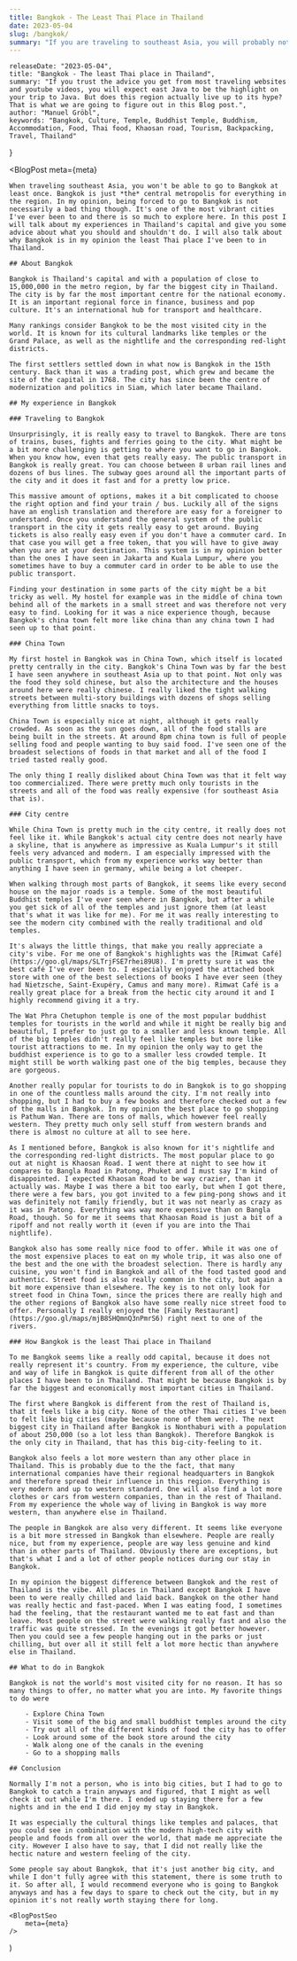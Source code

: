 ```yaml
---
title: Bangkok - The Least Thai Place in Thailand
date: 2023-05-04
slug: /bangkok/
summary: "If you are traveling to southeast Asia, you will probably not get around going to Bangkok. In my opinion that's not a bad thing though, because it's one of the most vibrant cities, I've ever been to and there is a lot to explore here. In this post I will talk about my experiences here and give you some advice about what you should and shouldn't do. I will also talk about why Bangkok is in my opinion the least Thai place I've been to in Thailand."
---
```



    releaseDate: "2023-05-04",
    title: "Bangkok - The least Thai place in Thailand",
    summary: "If you trust the advice you get from most traveling websites and youtube videos, you will expect east Java to be the highlight on your trip to Java. But does this region actually live up to its hype? That is what we are going to figure out in this Blog post.",
    author: "Manuel Gröbl",
    keywords: "Bangkok, Culture, Temple, Buddhist Temple, Buddhism, Accommodation, Food, Thai food, Khaosan road, Tourism, Backpacking, Travel, Thailand"
}

<BlogPost 
    meta={meta}
>

    When traveling southeast Asia, you won't be able to go to Bangkok at least once. Bangkok is just *the* central metropolis for everything in the region. In my opinion, being forced to go to Bangkok is not necessarily a bad thing though. It's one of the most vibrant cities I've ever been to and there is so much to explore here. In this post I will talk about my experiences in Thailand's capital and give you some advice about what you should and shouldn't do. I will also talk about why Bangkok is in my opinion the least Thai place I've been to in Thailand.

    ## About Bangkok

    Bangkok is Thailand's capital and with a population of close to 15,000,000 in the metro region, by far the biggest city in Thailand. The city is by far the most important centre for the national economy. It is an important regional force in finance, business and pop culture. It's an international hub for transport and healthcare.

    Many rankings consider Bangkok to be the most visited city in the world. It is known for its cultural landmarks like temples or the Grand Palace, as well as the nightlife and the corresponding red-light districts.

    The first settlers settled down in what now is Bangkok in the 15th century. Back than it was a trading post, which grew and became the site of the capital in 1768. The city has since been the centre of modernization and politics in Siam, which later became Thailand.

    ## My experience in Bangkok

    ### Traveling to Bangkok

    Unsurprisingly, it is really easy to travel to Bangkok. There are tons of trains, buses, fights and ferries going to the city. What might be a bit more challenging is getting to where you want to go in Bangkok. When you know how, even that gets really easy. The public transport in Bangkok is really great. You can choose between 8 urban rail lines and dozens of bus lines. The subway goes around all the important parts of the city and it does it fast and for a pretty low price.
    
    This massive amount of options, makes it a bit complicated to choose the right option and find your train / bus. Luckily all of the signs have an english translation and therefore are easy for a foreigner to understand. Once you understand the general system of the public transport in the city it gets really easy to get around. Buying tickets is also really easy even if you don't have a commuter card. In that case you will get a free token, that you will have to give away when you are at your destination. This system is in my opinion better than the ones I have seen in Jakarta and Kuala Lumpur, where you sometimes have to buy a commuter card in order to be able to use the public transport.

    Finding your destination in some parts of the city might be a bit tricky as well. My hostel for example was in the middle of china town behind all of the markets in a small street and was therefore not very easy to find. Looking for it was a nice experience though, because Bangkok's china town felt more like china than any china town I had seen up to that point.

    ### China Town

    My first hostel in Bangkok was in China Town, which itself is located pretty centrally in the city. Bangkok's China Town was by far the best I have seen anywhere in southeast Asia up to that point. Not only was the food they sold chinese, but also the architecture and the houses around here were really chinese. I really liked the tight walking streets between multi-story buildings with dozens of shops selling everything from little snacks to toys.

    China Town is especially nice at night, although it gets really crowded. As soon as the sun goes down, all of the food stalls are being built in the streets. At around 8pm china town is full of people selling food and people wanting to buy said food. I've seen one of the broadest selections of foods in that market and all of the food I tried tasted really good.

    The only thing I really disliked about China Town was that it felt way too commercialized. There were pretty much only tourists in the streets and all of the food was really expensive (for southeast Asia that is).

    ### City centre

    While China Town is pretty much in the city centre, it really does not feel like it. While Bangkok's actual city centre does not nearly have a skyline, that is anywhere as impressive as Kuala Lumpur's it still feels very advanced and modern. I am especially impressed with the public transport, which from my experience works way better than anything I have seen in germany, while being a lot cheeper.

    When walking through most parts of Bangkok, it seems like every second house on the major roads is a temple. Some of the most beautiful Buddhist temples I've ever seen where in Bangkok, but after a while you get sick of all of the temples and just ignore them (at least that's what it was like for me). For me it was really interesting to see the modern city combined with the really traditional and old temples.

    It's always the little things, that make you really appreciate a city's vibe. For me one of Bangkok's highlights was the [Rimwat Café](https://goo.gl/maps/SLTrjFSE7rhei89U8). I'm pretty sure it was the best café I've ever been to. I especially enjoyed the attached book store with one of the best selections of books I have ever seen (they had Nietzsche, Saint-Exupéry, Camus and many more). Rimwat Café is a really great place for a break from the hectic city around it and I highly recommend giving it a try.

    The Wat Phra Chetuphon temple is one of the most popular buddhist temples for tourists in the world and while it might be really big and beautiful, I prefer to just go to a smaller and less known temple. All of the big temples didn't really feel like temples but more like tourist attractions to me. In my opinion the only way to get the buddhist experience is to go to a smaller less crowded temple. It might still be worth walking past one of the big temples, because they are gorgeous.

    Another really popular for tourists to do in Bangkok is to go shopping in one of the countless malls around the city. I'm not really into shopping, but I had to buy a few books and therefore checked out a few of the malls in Bangkok. In my opinion the best place to go shopping is Pathum Wan. There are tons of malls, which however feel really western. They pretty much only sell stuff from western brands and there is almost no culture at all to see here.

    As I mentioned before, Bangkok is also known for it's nightlife and the corresponding red-light districts. The most popular place to go out at night is Khaosan Road. I went there at night to see how it compares to Bangla Road in Patong, Phuket and I must say I'm kind of disappointed. I expected Khaosan Road to be way crazier, than it actually was. Maybe I was there a bit too early, but when I got there, there were a few bars, you got invited to a few ping-pong shows and it was definitely not family friendly, but it was not nearly as crazy as it was in Patong. Everything was way more expensive than on Bangla Road, though. So for me it seems that Khaosan Road is just a bit of a ripoff and not really worth it (even if you are into the Thai nightlife).

    Bangkok also has some really nice food to offer. While it was one of the most expensive places to eat on my whole trip, it was also one of the best and the one with the broadest selection. There is hardly any cuisine, you won't find in Bangkok and all of the food tasted good and authentic. Street food is also really common in the city, but again a bit more expensive than elsewhere. The key is to not only look for street food in China Town, since the prices there are really high and the other regions of Bangkok also have some really nice street food to offer. Personally I really enjoyed the [Family Restaurant](https://goo.gl/maps/mjB8SHQmnQ3nPmrS6) right next to one of the rivers.

    ### How Bangkok is the least Thai place in Thailand
   
    To me Bangkok seems like a really odd capital, because it does not really represent it's country. From my experience, the culture, vibe and way of life in Bangkok is quite different from all of the other places I have been to in Thailand. That might be because Bangkok is by far the biggest and economically most important cities in Thailand.

    The first where Bangkok is different from the rest of Thailand is, that it feels like a big city. None of the other Thai cities I've been to felt like big cities (maybe because none of them were). The next biggest city in Thailand after Bangkok is Nonthaburi with a population of about 250,000 (so a lot less than Bangkok). Therefore Bangkok is the only city in Thailand, that has this big-city-feeling to it.

    Bangkok also feels a lot more western than any other place in Thailand. This is probably due to the the fact, that many international companies have their regional headquarters in Bangkok and therefore spread their influence in this region. Everything is very modern and up to western standard. One will also find a lot more clothes or cars from western companies, than in the rest of Thailand. From my experience the whole way of living in Bangkok is way more western, than anywhere else in Thailand.

    The people in Bangkok are also very different. It seems like everyone is a bit more stressed in Bangkok than elsewhere. People are really nice, but from my experience, people are way less genuine and kind than in other parts of Thailand. Obviously there are exceptions, but that's what I and a lot of other people notices during our stay in Bangkok.

    In my opinion the biggest difference between Bangkok and the rest of Thailand is the vibe. All places in Thailand except Bangkok I have been to were really chilled and laid back. Bangkok on the other hand was really hectic and fast-paced. When I was eating food, I sometimes had the feeling, that the restaurant wanted me to eat fast and than leave. Most people on the street were walking really fast and also the traffic was quite stressed. In the evenings it got better however. Then you could see a few people hanging out in the parks or just chilling, but over all it still felt a lot more hectic than anywhere else in Thailand.

    ## What to do in Bangkok

    Bangkok is not the world's most visited city for no reason. It has so many things to offer, no matter what you are into. My favorite things to do were

        - Explore China Town
        - Visit some of the big and small buddhist temples around the city
        - Try out all of the different kinds of food the city has to offer
        - Look around some of the book store around the city
        - Walk along one of the canals in the evening
        - Go to a shopping malls

    ## Conclusion

    Normally I'm not a person, who is into big cities, but I had to go to Bangkok to catch a train anyways and figured, that I might as well check it out while I'm there. I ended up staying there for a few nights and in the end I did enjoy my stay in Bangkok.

    It was especially the cultural things like temples and palaces, that you could see in combination with the modern high-tech city with people and foods from all over the world, that made me appreciate the city. However I also have to say, that I did not really like the hectic nature and western feeling of the city.

    Some people say about Bangkok, that it's just another big city, and while I don't fully agree with this statement, there is some truth to it. So after all, I would recommend everyone who is going to Bangkok anyways and has a few days to spare to check out the city, but in my opinion it's not really worth staying there for long.

</BlogPost>

    <BlogPostSeo 
        meta={meta}
    />
)